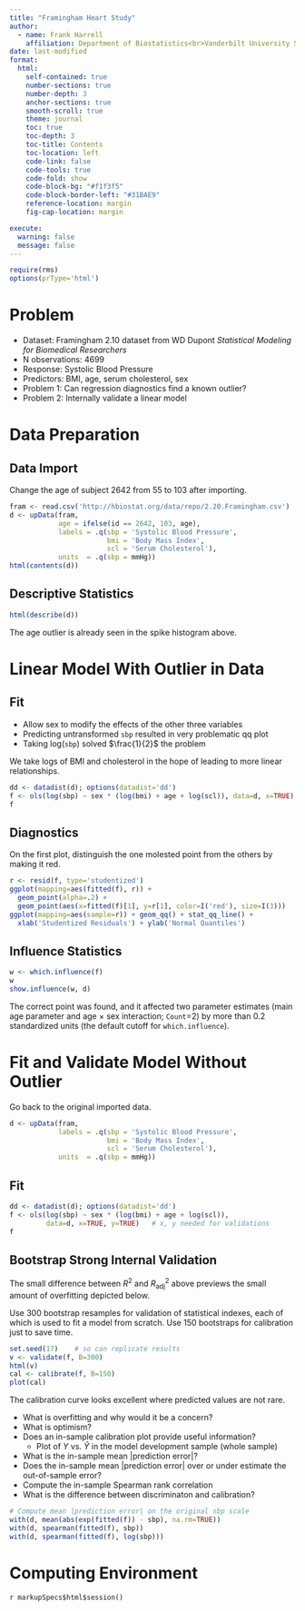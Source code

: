 ```yaml
--- 
title: "Framingham Heart Study"
author:
  - name: Frank Harrell
    affiliation: Department of Biostatistics<br>Vanderbilt University School of Medicine<br>MSCI Biostatistics II
date: last-modified
format:
  html:
    self-contained: true
    number-sections: true
    number-depth: 3
    anchor-sections: true
    smooth-scroll: true
    theme: journal
    toc: true
    toc-depth: 3
    toc-title: Contents
    toc-location: left
    code-link: false
    code-tools: true
    code-fold: show
    code-block-bg: "#f1f3f5"
    code-block-border-left: "#31BAE9"
    reference-location: margin
    fig-cap-location: margin

execute:
  warning: false
  message: false
---
```


```r
require(rms)
options(prType='html')
```

# Problem

* Dataset: Framingham 2.10 dataset from WD Dupont *Statistical Modeling for Biomedical Researchers*
* N observations: 4699
* Response: Systolic Blood Pressure
* Predictors: BMI, age, serum cholesterol, sex
* Problem 1: Can regression diagnostics find a known outlier?
* Problem 2: Internally validate a linear model

# Data Preparation

## Data Import

Change the age of subject 2642 from 55 to 103 after importing.

```r
fram <- read.csv('http://hbiostat.org/data/repo/2.20.Framingham.csv')
d <- upData(fram,
            age = ifelse(id == 2642, 103, age),
            labels = .q(sbp = 'Systolic Blood Pressure',
                        bmi = 'Body Mass Index',
                        scl = 'Serum Cholesterol'),
            units  = .q(sbp = mmHg))
html(contents(d))
```

## Descriptive Statistics

```r
html(describe(d))
```

The age outlier is already seen in the spike histogram above.

# Linear Model With Outlier in Data

## Fit

* Allow sex to modify the effects of the other three variables
* Predicting untransformed `sbp` resulted in very problematic qq plot
* Taking log(`sbp`) solved $\frac{1}{2}$ the problem

We take logs of BMI and cholesterol in the hope of leading to more linear relationships.
```r
dd <- datadist(d); options(datadist='dd')
f <- ols(log(sbp) ~ sex * (log(bmi) + age + log(scl)), data=d, x=TRUE)
f
```

## Diagnostics

On the first plot, distinguish the one molested point from the others by making it red.

```r
r <- resid(f, type='studentized')
ggplot(mapping=aes(fitted(f), r)) +
  geom_point(alpha=.2) +
  geom_point(aes(x=fitted(f)[1], y=r[1], color=I('red'), size=I(3)))
ggplot(mapping=aes(sample=r)) + geom_qq() + stat_qq_line() +
  xlab('Studentized Residuals') + ylab('Normal Quantiles')
```

## Influence Statistics

```r
w <- which.influence(f)
w
show.influence(w, d)
```

The correct point was found, and it affected two parameter estimates (main age parameter and age $\times$ sex interaction; `Count`=2) by more than 0.2 standardized units (the default cutoff for `which.influence`).

# Fit and Validate Model Without Outlier

Go back to the original imported data.

```r
d <- upData(fram,
            labels = .q(sbp = 'Systolic Blood Pressure',
                        bmi = 'Body Mass Index',
                        scl = 'Serum Cholesterol'),
            units  = .q(sbp = mmHg))
```

## Fit

```r
dd <- datadist(d); options(datadist='dd')
f <- ols(log(sbp) ~ sex * (log(bmi) + age + log(scl)),
         data=d, x=TRUE, y=TRUE)   # x, y needed for validations
f
```

## Bootstrap Strong Internal Validation

The small difference between $R^2$ and $R^{2}_\text{adj}$ above previews the small amount of overfitting depicted below.

Use 300 bootstrap resamples for validation of statistical indexes, each of which is used to fit a model from scratch.  Use 150 bootstraps for calibration just to save time.

```r
set.seed(17)    # so can replicate results
v <- validate(f, B=300)
html(v)
cal <- calibrate(f, B=150)
plot(cal)
```

The calibration curve looks excellent where predicted values are not rare.

* What is overfitting and why would it be a concern?
* What is optimism?
* Does an in-sample calibration plot provide useful information?
   + Plot of $Y$ vs. $\hat{Y}$ in the model development sample (whole sample)
* What is the in-sample mean |prediction error|?
* Does the in-sample mean |prediction error| over or under estimate the out-of-sample error?
* Compute the in-sample Spearman rank correlation
* What is the difference between discriminaton and calibration?
  
```r
# Compute mean |prediction error| on the original sbp scale
with(d, mean(abs(exp(fitted(f)) - sbp), na.rm=TRUE))
with(d, spearman(fitted(f), sbp))
with(d, spearman(fitted(f), log(sbp)))
```

# Computing Environment

`r markupSpecs$html$session()`
